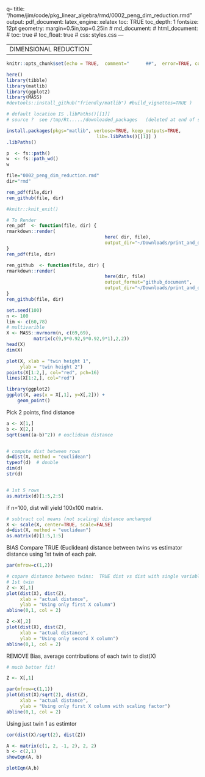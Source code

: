 q--
title: "/home/jim/code/pkg_linear_algebra/rmd/0002_peng_dim_reduction.rmd" 
output: 
  pdf_document:
    latex_engine: xelatex
    toc:  TRUE
    toc_depth:  1
fontsize: 12pt
geometry: margin=0.5in,top=0.25in
#  md_document:
#  html_document:
#    toc: true
#  	toc_float: true
#    css: styles.css
---

---
DIMENSIONAL REDUCTION
---


```r
knitr::opts_chunk$set(echo = TRUE,  comment="      ##",  error=TRUE, collapse=TRUE)
```

```r
here()
library(tibble)
library(matlib)
library(ggplot2)
library(MASS)
#devtools::install_github("friendly/matlib") #build_vignettes=TRUE )

```

```r

# default location IS .libPaths()[[1]]
# source ?  see /tmp/Rt...../downloaded_packages   (deleted at end of sesssion)

install.packages(pkgs="matlib", verbose=TRUE, keep_outputs=TRUE,
								 lib=.libPaths()[[1]] )  
.libPaths()
```


```r
p  <- fs::path()
w  <- fs::path_wd()
w

file="0002_peng_dim_reduction.rmd"
dir="rmd"

ren_pdf(file,dir)
ren_github(file, dir)

#knitr::knit_exit()

# To Render
ren_pdf  <- function(file, dir) {
rmarkdown::render(
									here( dir, file), 
									output_dir="~/Downloads/print_and_delete") 
}
ren_pdf(file, dir)

ren_github  <- function(file, dir) {
rmarkdown::render(
									here(dir, file) 
									output_format="github_document",
									output_dir="~/Downloads/print_and_delete") 
}
ren_github(file, dir)
```

```r
set.seed(100)
n <- 100
lim <- c(60,78)
# multivarible 
X <- MASS::mvrnorm(n, c(69,69), 
          matrix(c(9,9*0.92,9*0.92,9*1),2,2))
head(X)
dim(X)
```

```r
plot(X, xlab = "twin height 1", 
     ylab = "twin height 2")
points(X[1:2,], col="red", pch=16)
lines(X[1:2,], col="red")

library(ggplot2)
ggplot(X, aes(x = X[,1], y=X[,2])) +
	geom_point()


```
Pick 2 points, find distance
```r
a <- X[1,]
b <- X[2,]
sqrt(sum((a-b)^2)) # euclidean distance


# compute dist between rows
d=dist(X, method = "euclidean")
typeof(d)  # double
dim(d)
str(d)


# 1st 5 rows
as.matrix(d)[1:5,2:5]
```
if n=100,  dist will yield 100x100 matrix.
```r
# subtract col means (not scaling) distance unchanged
X <- scale(X, center=TRUE, scale=FALSE)
d=dist(X, method = "euclidean")
as.matrix(d)[1:5,1:5]
```

BIAS
Compare TRUE (Euclidean) distance between twins vs 
estimator distance using 1st twin of each pair.
```r
par(mfrow=c(1,2))

# copare distance between twins:  TRUE dist vs dist with single variable
# 1st twin
Z <- X[,1]
plot(dist(X), dist(Z), 
     xlab = "actual distance", 
     ylab = "Using only first X column")
abline(0,1, col = 2)

Z <-X[,2]
plot(dist(X), dist(Z), 
     xlab = "actual distance", 
     ylab = "Using only second X column")
abline(0,1, col = 2)
```

REMOVE Bias, average contributions of each twin to dist(X)
```r
# much better fit!

Z <- X[,1]

par(mfrow=c(1,1))
plot(dist(X)/sqrt(2), dist(Z), 
     xlab = "actual distance", 
     ylab = "Using only first X column with scaling factor")
abline(0,1, col = 2)
```

Using just twin 1 as estimtor
```r
cor(dist(X)/sqrt(2), dist(Z))
```



```r

A <- matrix(c(1, 2, -1, 2), 2, 2)
b <- c(2,1)
showEqn(A, b)

plotEqn(A,b)
```

